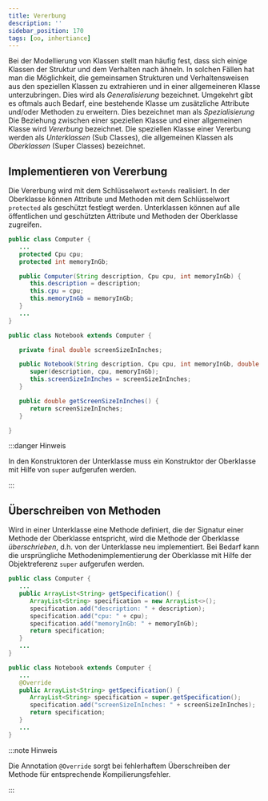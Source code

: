 ```yaml
---
title: Vererbung
description: ''
sidebar_position: 170
tags: [oo, inhertiance]
---
```



Bei der Modellierung von Klassen stellt man häufig fest, dass sich einige
Klassen der Struktur und dem Verhalten nach ähneln. In solchen Fällen hat man
die Möglichkeit, die gemeinsamen Strukturen und Verhaltensweisen aus den
speziellen Klassen zu extrahieren und in einer allgemeineren Klasse
unterzubringen. Dies wird als _Generalisierung_ bezeichnet. Umgekehrt gibt es
oftmals auch Bedarf, eine bestehende Klasse um zusätzliche Attribute und/oder
Methoden zu erweitern. Dies bezeichnet man als _Spezialisierung_ Die Beziehung
zwischen einer speziellen Klasse und einer allgemeinen Klasse wird _Vererbung_
bezeichnet. Die speziellen Klasse einer Vererbung werden als _Unterklassen_ (Sub
Classes), die allgemeinen Klassen als _Oberklassen_ (Super Classes) bezeichnet.

## Implementieren von Vererbung

Die Vererbung wird mit dem Schlüsselwort `extends` realisiert. In der Oberklasse
können Attribute und Methoden mit dem Schlüsselwort `protected` als geschützt
festlegt werden. Unterklassen können auf alle öffentlichen und geschützten
Attribute und Methoden der Oberklasse zugreifen.

<Tabs>
  <TabItem value="a" label="Oberklasse" default>

```java title="Computer.java (Auszug)" showLineNumbers
public class Computer {
   ...
   protected Cpu cpu;
   protected int memoryInGb;

   public Computer(String description, Cpu cpu, int memoryInGb) {
      this.description = description;
      this.cpu = cpu;
      this.memoryInGb = memoryInGb;
   }
   ...
}
```

  </TabItem>
  <TabItem value="b" label="Unterklasse">

```java title="Notebook.java" showLineNumbers
public class Notebook extends Computer {

   private final double screenSizeInInches;

   public Notebook(String description, Cpu cpu, int memoryInGb, double screenSizeInInches) {
      super(description, cpu, memoryInGb);
      this.screenSizeInInches = screenSizeInInches;
   }

   public double getScreenSizeInInches() {
      return screenSizeInInches;
   }

}
```

  </TabItem>
</Tabs>

:::danger Hinweis

In den Konstruktoren der Unterklasse muss ein Konstruktor der Oberklasse mit
Hilfe von `super` aufgerufen werden.

:::

## Überschreiben von Methoden

Wird in einer Unterklasse eine Methode definiert, die der Signatur einer Methode
der Oberklasse entspricht, wird die Methode der Oberklasse _überschrieben_, d.h.
von der Unterklasse neu implementiert. Bei Bedarf kann die ursprüngliche
Methodenimplementierung der Oberklasse mit Hilfe der Objektreferenz `super`
aufgerufen werden.

<Tabs>
  <TabItem value="a" label="Oberklasse" default>

```java title="Computer.java (Auszug)" showLineNumbers
public class Computer {
   ...
   public ArrayList<String> getSpecification() {
      ArrayList<String> specification = new ArrayList<>();
      specification.add("description: " + description);
      specification.add("cpu: " + cpu);
      specification.add("memoryInGb: " + memoryInGb);
      return specification;
   }
   ...
}

```

  </TabItem>
  <TabItem value="b" label="Unterklasse">

```java title="Notebook.java (Auszug)" showLineNumbers
public class Notebook extends Computer {
   ...
   @Override
   public ArrayList<String> getSpecification() {
      ArrayList<String> specification = super.getSpecification();
      specification.add("screenSizeInInches: " + screenSizeInInches);
      return specification;
   }
   ...
}
```

  </TabItem>
</Tabs>

:::note Hinweis

Die Annotation `@Override` sorgt bei fehlerhaftem Überschreiben der Methode für
entsprechende Kompilierungsfehler.

:::
